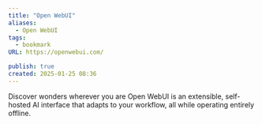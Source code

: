 ```yaml
---
title: "Open WebUI"
aliases:
  - Open WebUI
tags:
  - bookmark
URL: https://openwebui.com/

publish: true
created: 2025-01-25 08:36
---
```




Discover wonders
wherever you are
Open WebUI is an extensible, self-hosted AI interface that adapts to your workflow, all while operating entirely offline.